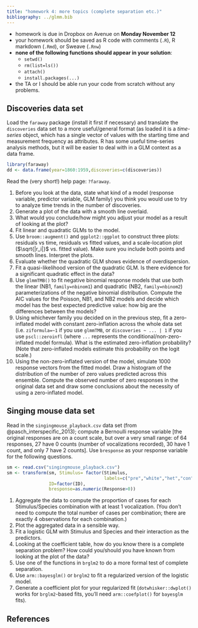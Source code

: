 ```yaml
---
title: "homework 4: more topics (complete separation etc.)"
bibliography: ../glmm.bib
---
```


- homework is due in Dropbox on Avenue on **Monday November 12**
- your homework should be saved as R code with comments (`.R`), R markdown (`.Rmd`), or Sweave (`.Rnw`)
- **none of the following functions should appear in your solution**:
    - `setwd()`
    - `rm(list=ls())`
	- `attach()`
	- `install.packages(...)`
- the TA or I should be able run your code from scratch without any problems.

## Discoveries data set

Load the `faraway` package (install it first if necessary) and translate
the `discoveries` data set to a more useful/general format (as loaded
it is a *time-series* object, which has a single vector of values
with the starting time and measurement frequency as attributes. R has
some useful time-series analysis methods, but it will be easier to
deal with in a GLM context as a data frame.

```r
library(faraway)
dd <- data.frame(year=1860:1959,discoveries=c(discoveries))
```

Read the (very short!) help page: `?faraway`.

1. Before you look at the data, state what kind of a model (response variable, predictor variable, GLM family) you think you would use to try to analyze time trends in the number of discoveries.
2. Generate a plot of the data with a smooth line overlaid.
3. What would you conclude/how might you adjust your model as a result of looking at the plot?
4. Fit linear and quadratic GLMs to the model.
5. Use `broom::augment()` and `ggplot2::ggplot` to construct three plots: residuals vs time, residuals vs fitted values, and a scale-location plot ($\sqrt{|r_i|}$ vs. fitted value). Make sure you include both points and smooth lines. Interpret the plots.
5. Evaluate whether the quadratic GLM shows evidence of overdispersion.
6. Fit a quasi-likelihood version of the quadratic GLM. Is there evidence for a significant quadratic effect in the data?
7. Use `glmmTMB()` to fit negative binomial response models that use both the linear (NB1, `family=nbinom1`) and quadratic (NB2, `family=nbinom2`) parameterizations of the negative binomial distribution. Compute the AIC values for the Poisson, NB1, and NB2 models and decide which model has the best expected predictive value: how big are the differences between the models?
8. Using whichever family you decided on in the previous step, fit a zero-inflated model with constant zero-inflation across the whole data set (i.e. `ziformula=~1` if you use `glmmTMB`, or `discoveries ~ ... | 1` if you use `pscl::zeroinfl` (where `...` represents the conditional/non-zero-inflated model formula). What is the estimated zero-inflation probability? (Note that zero-inflated models estimate this probability on the logit scale.)
9. Using the non-zero-inflated version of the model, simulate 1000 response vectors from the fitted model. Draw a histogram of the distribution of the number of zero values predicted across this ensemble.  Compute the observed number of zero responses in the original data set and draw some conclusions about the necessity of using a zero-inflated model.

## Singing mouse data set

Read in the `singingmouse_playback.csv` data set (from @pasch_interspecific_2013); compute
a Bernoulli response variable [the original responses are
on a count scale, but over a very small range: of 64 responses,
27 have 0 counts (number of vocalizations recorded),
30 have 1 count, and only 7 have 2 counts]. Use `bresponse` as
your response variable for the following questions.

```r
sm <- read.csv("singingmouse_playback.csv")
sm <- transform(sm, Stimulus= factor(Stimulus,
                                     labels=c("pre","white","het","con")),
                ID=factor(ID),
                bresponse=as.numeric(Response>0))
```

1. Aggregate the data to compute the proportion of cases for
each Stimulus/Species combination with at least 1 vocalization.
(You don't need to compute the total number of cases per
combination; there are exactly 4 observations for each combination.)
2. Plot the aggregated data in a sensible way.
3. Fit a logistic GLM with Stimulus and Species and their interaction
as the predictors.
4. Looking at the coefficient table, how do you know there is a complete
separation problem?  How could you/should you have known from looking
at the plot of the data?
5. Use one of the functions in `brglm2` to do a more formal test
of complete separation.
6. Use `arm::bayesglm()` or `brglm2` to fit a regularized version
of the logistic model.
7. Generate a coefficient plot for your regularized fit (`dotwhisker::dwplot()` works for `brglm2`-based fits, you'll need `arm::coefplot()` for `bayesglm` fits).

## References
